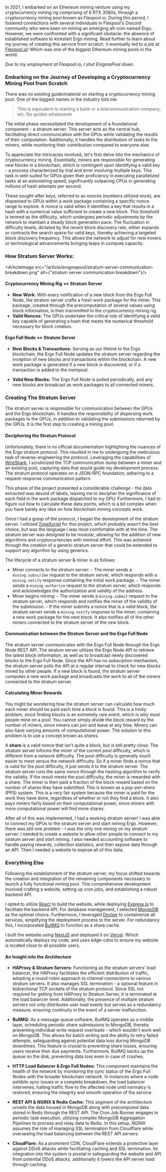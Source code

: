 
In 2021, I embarked on an Ethereum mining venture using my cryptocurrency mining rig comprising of 6 RTX 3080s, through a cryptocurrency mining pool known as Flexpool.io. During this period, I fostered connections with several individuals in Flexpool's Discord community who were keen on mining an emerging alt-coin named Ergo. However, we were confronted with a significant obstacle: the absence of established software to kickstart Ergo mining. Read further to learn about my journey of creating this service from scratch, it eventually led to a job at [Flexpool.io](https://flexpool.io)! Which was one of the biggest Ethereum mining pools in the world.

*Due to my employment at Flexpool.io, I shut EnigmaPool down.*

### Embarking on the Journey of Developing a Cryptocurrency Mining Pool from Scratch

There was no existing guide/material on starting a cryptocurrency mining pool. One of the biggest names in the industry told me:

> This is equivalent to starting a bank or a telecommunication company, etc.
No guides whatsoever 

The initial phase necessitated the development of a foundational component - a stratum server. This server acts as the central hub, facilitating direct communication with the GPUs while validating the results of their computation. Additionally, it handles the distribution of tasks to the miners, while monitoring their contribution compared to everyone else.

To appreciate the intricacies involved, let's first delve into the mechanics of cryptocurrency mining. Essentially, miners are responsible for generating new blocks in a blockchain, which is contingent upon identifying a valid key - a process characterized by trial and error involving multiple keys. This task is well-suited for GPUs given their proficiency in executing parallelized tasks at an astonishing speed, significantly outpacing CPUs in generating millions of hash attempts per second.

These sought-after keys, referred to as nonces (numbers utilized once), are dispensed to GPUs within a work package containing a specific nonce range to explore. A nonce is valid when it identifies a key that results in a hash with a numerical value sufficient to create a new block. This threshold is termed as the difficulty, which undergoes periodic adjustments by the network to maintain a steady block generation pace. The fluctuation in difficulty levels, dictated by the recent block discovery rate, either expands or contracts the search space for valid keys, thereby achieving a targeted block discovery frequency. This allows the network to adjust for new miners or technological advancements bringing leaps in compute capacity.


### How Stratum Server Works:
<ArticleImage src="/article/enigmapool/stratum-server-communication-breakdown.png" alt={"stratum server communication breakdown"}/>

#### Cryptocurrency Mining Rig ↔ Stratum Server
- **New Work:** With every notification of a new block from the Ergo Full Node, the stratum server crafts a fresh work package for the miner. This package, created through the precomputation of several values using block information, is then transmitted to the cryptocurrency mining rig.
- **Valid Nonces:** The GPUs undertake the critical role of identifying a valid *key* capable of generating a hash that meets the numerical threshold necessary for block creation.

#### Ergo Full Node ↔ Stratum Server
- **New Blocks & Transactions:** Serving as our lifeline to the Ergo blockchain, the Ergo Full Node updates the stratum server regarding the inception of new blocks and transactions within the blockchain. A new work package is generated if a new block is discovered, or if a transaction is added to the mempool.

- **Valid New Blocks:** The Ergo Full Node is polled periodically, and any new blocks are broadcast as work packages to all connected miners.

### Creating The Stratum Server
The stratum server is responsible for communication between the GPUs and the Ergo blockchain. It handles the responsibility of dispersing work packages to the GPUs, in addition to validating the submissions returned by the GPUs. It is the first step to creating a mining pool.

#### Deciphering the Stratum Protocol
Unfortunately, there is no official documentation highlighting the nuances of the Ergo stratum protocol. This resulted in me to undergoing the meticulous task of reverse-engineering the protocol. Leveraging the capabilities of [WireShark](https://www.wireshark.org/), I scrutinized the TCP communication dump between a miner and an existing pool, capturing data that would guide my development process. The stratum protocol operates on a JSON-RPC foundation, adhering to a request-response communication pattern. 

This phase of the project presented a considerable challenge - the data extracted was devoid of labels, leaving me to decipher the significance of each field in the work package dispatched to my GPU. Furthermore, I had to figure out how to calculate these data points, which is a bit complex when you have barely any idea on how blockchain mining concepts work.

Once I had a grasp of the protocol, I began the development of the stratum server. I utilized [TypeScript](https://www.typescriptlang.org/) for this project, which probably wasn't the best choice, but was the language I was most comfortable with at the time. The stratum server was designed to be modular, allowing for the addition of new algorithms and cryptocurrencies with minimal effort. This was achieved through the creation of a generic stratum server that could be extended to support any algorithm by using generics. 

The lifecycle of a stratum server & miner is as follows: <br/>
- Miner connects to the stratum server:
      - The miner sends a `mining.subscribe` request to the stratum server, which responds with a `mining.notify` response containing the initial work package.
      - The miner sends a `mining.authorize` request to the stratum server, which responds and acknowledges the authorization and validity of the address.
- Miner begins mining:
      - The miner sends a `mining.submit` request to the stratum server, which responds and notifies the miner of the validity of the submission.
      - If the miner submits a nonce that is a valid block, the stratum server sends a `mining.notify` response to the miner, containing a new work package for the next block. It also notifies all of the other miners connected to the stratum server of the new block.

#### Communication between the Stratum Server and the Ergo Full Node
The stratum server communicates with the Ergo Full Node through the Ergo Node REST API. The stratum server utilizes the Ergo Node API to retrieve the latest block information, as well as to broadcast newly discovered blocks to the Ergo Full Node. Since the API has no subsciption mechanism, the stratum server polls the API at a regular interval to check for new blocks mined by other people. If a new block is found, the stratum server computes a new work package and broadcasts the work to all of the miners connected to the stratum server.

#### Calculating Miner Rewards
You might be wondering how the stratum server can calculate how much each miner should be paid each time a block is found.
This is a tricky problem, since finding blocks is an extremely rare event, which is why most people mine on a pool. You cannot simply divide the block reward by the number of miners, since miners can join and leave at any time. Miners can also have varying amounts of computational power. The solution to this problem is to use a concept known as *shares*.

 A **share** is a valid nonce that isn't quite a block, but is still pretty close. The stratum server informs the miner of the current *pool* difficulty, which is different from a *network* difficulty. The pool difficulty is generally much easier to meet versus the network difficulty. So if a miner finds a nonce that is valid for the pool difficulty, it just sends it to the stratum server. The stratum server runs the same nonce through the hashing algorithm to verify the validity. If the result meets the pool difficulty, the miner is rewarded with a share. The miner is then paid a fraction of the block reward based on the number of shares they have submitted. This is known as a *pay-per-share* (PPS) system. This is a very fair system because the miner is paid for the work they have done, regardless of whether or not they find a block. It also pays miners fairly based on their computational power, since miners with more computational power will find more shares.

After all of this was implemented, I had a working stratum server! I was able to connect my GPUs to the stratum server and start mining Ergo. However, there was still one problem - I was the only one mining on my stratum server. I needed to create a website to allow other people to connect to my stratum server and start mining. I also needed accounting software to handle paying rewards, collection statistics, and then expose data through an API. Then I needed a website to expose all of this data.


### Everything Else

Following the establishment of the stratum server, my focus shifted towards the creation and integration of the remaining components necessary to launch a fully functional mining pool. This comprehensive development involved crafting a website, setting up cron jobs, and establishing a robust backend API. 

I opted to utilize [React](https://reactjs.org/) to build the website, while deploying [Express.js](https://expressjs.com/) to facilitate the backend API. For database management, I selected [MongoDB](https://www.mongodb.com/) as the optimal choice. Furthermore, I leveraged [Docker](https://www.docker.com/) to containerize all services, simplifying the deployment process to the server. For redundancy this, I incorporated [BullMQ](https://docs.bullmq.io/) to function as a share cache.

I built the website using [NextJS](https://nextjs.org/) and deployed it on [Vercel](https://vercel.com/). Which automatically deploys my code, and uses edge-cdns to ensure my website is located close to all possible users.

#### An Insight into the Architecture
<ArticleImage src="/article/enigmapool/architecture-breakdown.png" alt="architecture breakdown"/>

- **HAProxy & Stratum Servers:** Functioning as the stratum servers' load balancer, the HAProxy facilitates the efficient distribution of traffic, adopting a round-robin approach to channel connections to various stratum servers. It also manages SSL termination - a optional feature in bidirectional TCP sockets of the stratum protocol. Since SSL not required for getting from HAProxy to Stratum Server, it is terminated at the load balancer level. Additionally, the presence of multiple stratum servers not only distributes user load evenly but serves as a redundancy measure, ensuring continuity in the event of a server malfunction.
  
- **BullMQ:** As a message queue software, BullMQ operates as a middle layer, scheduling periodic share submissions to MongoDB, thereby preventing individual write request overloads - which wouldn't work well on MongoDB. This allows for batch writing and the ability to retry failed attempts, safeguarding against potential data loss during MongoDB downtimes. This feature is crucial to preventing share losses, ensuring users receive their due payments. Furthermore, BullMQ backs up the queue on the disk, preventing data loss even in case of crashes.

- **HTTP Load Balancer & Ergo Full Nodes:** This component maintains the health of the network by monitoring the sync status of the Ergo Full Nodes with the broader blockchain network. In instances where a node exhibits sync issues or a complete breakdown, the load balancer intervenes, halting traffic flow to the affected node until normalcy is restored, ensuring the integrity and smooth operation of the service.

- **REST API & NGINX & Redis Cache:** This segment of the architecture unveils the data housed in MongoDB along with precomputed data stored in Redis through the REST API. The Cron Job Runner engages in periodic task execution, utilizing complex MongoDB Aggregation Pipelines to process and relay data to Redis. In this setup, NGINX assumes the role of managing SSL termination from Cloudflare while overseeing the load balancing between the REST API servers.

- **CloudFlare:** As a prominent CDN, CloudFlare extends a protective layer against DDoS attacks while facilitating caching and SSL termination. Its integration into the system is pivotal in safeguarding the website and API from potential DDoS attacks, additionally it lowers the API server load through caching.